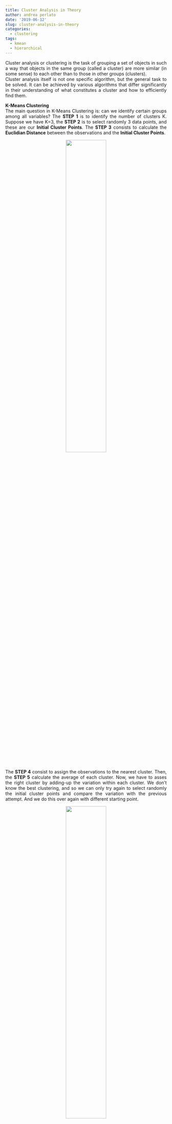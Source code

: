 ```yaml
---
title: Cluster Analysis in Theory
author: andrea perlato
date: '2019-06-12'
slug: cluster-analysis-in-theory
categories:
  - clustering
tags:
  - kmean
  - hierarchical
---
```


<style>
body {
text-align: justify}
</style>

Cluster analysis or clustering is the task of grouping a set of objects in such a way that objects in the same group (called a cluster) are more similar (in some sense) to each other than to those in other groups (clusters). </br>
Cluster analysis itself is not one specific algorithm, but the general task to be solved. It can be achieved by various algorithms that differ significantly in their understanding of what constitutes a cluster and how to efficiently find them.

**K-Means Clustering** </br>
The main question in K-Means Clustering is: can we identify certain groups among all variables?
The **STEP 1** is to identify the number of clusters K. Suppose we have K=3, the **STEP 2** is to select randomly 3 data points, and these are our **Initial Cluster Points**. The **STEP 3** consists to calculate the **Euclidian Distance** between the observations and the **Initial Cluster Points**.

<center>
![](/img/kmeanspointstheory.png){width=50%}
</center>

The **STEP 4** consist to assign the observations to the nearest cluster.
Then, the **STEP 5** calculate the average of each cluster. Now, we have to asses the right cluster by adding-up the variation within each cluster. We don’t know the best clustering, and so we can only try again to select randomly the initial cluster points and compare the variation with the previous attempt. And we do this over again with different starting point.

<center>
![](/img/clustervariationtheory.png){width=50%}
</center>

With this approach, we can find the best Initial Cluster Point that have the lowest variation, but we still we don’t know if that variation is the lowest overall. To solve this question, could be very useful to find a method to identify the **Best Number of K**. </br>
The **Elbow Plot ** helps us to find when the variation is stabilized based on the number of K.

<center>
![](/img/elbowplot.png){width=35%}
</center>

Essentially, each time we add a new cluster, the total variation within each cluster is smaller than before.
The GOAL is to stop the number of K when the variation stops to decrease, that is why is called ELBOW.


**Hierarchical Clustering** </br>
It always refers to heatmap plot. The columns represent different samples, rows represent measurements from different variables. The Hierarchical Clustering orders the rows and the columns based on similarity. This makes it easy to see correlations in the data. </br> 
Heatmaps often come with dendrograms that indicates the similarity and the cluster of membership. Cluster with more similarity have shorter dendrogram branch as we can see from the fgure below.

<center>
![](/img/hierarchicaldendrogram.png){width=45%}
</center>

The defined method for determining Similarity is the **Euclidean Distance** between Observations, we can also use the **Manhattan Distance** that is the absolute value of the differences.

<center>
![](/img/hierarchicaleuclidian.png){width=45%}
</center>

Now, to assign new observations to a cluster based on the **Center Point**, we have to explore all the possible methods that are:
1 - Centroid: the average of each cluster.
2 - Single-Linkage: the closest point in each cluster.
3 - Complete-Linkage: the furthest point in each cluster.
The ultimate goal is to find the best method able to gives more insight into our data.

Summarizing, in Hierarchical Clustering clusters are formed based on some notion of similarity, and we have to decide what that is. However, most programs have reasonable degaults. Once we have a sub-cluster, we have to decide how it should be compared to other sub-cluster.















